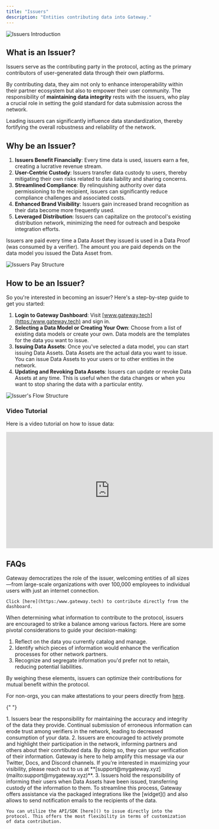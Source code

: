 ```yaml
---
title: "Issuers"
description: "Entities contributing data into Gateway."
---
```


![Issuers Introduction](/assets/roles/issuers-intro.png)

## What is an Issuer?

Issuers serve as the contributing party in the protocol, acting as the primary contributors of user-generated data through their own platforms.

By contributing data, they aim not only to enhance interoperability within their partner ecosystem but also to empower their user community. The responsibility of **maintaining data integrity** rests with the issuers, who play a crucial role in setting the gold standard for data submission across the network.

Leading issuers can significantly influence data standardization, thereby fortifying the overall robustness and reliability of the network.

## Why be an Issuer?

1. **Issuers Benefit Financially**: Every time data is used, issuers earn a fee, creating a lucrative revenue stream.
2. **User-Centric Custody**: Issuers transfer data custody to users, thereby mitigating their own risks related to data liability and sharing concerns.
3. **Streamlined Compliance**: By relinquishing authority over data permissioning to the recipient, issuers can significantly reduce compliance challenges and associated costs.
4. **Enhanced Brand Visibility**: Issuers gain increased brand recognition as their data become more frequently used.
5. **Leveraged Distribution**: Issuers can capitalize on the protocol's existing distribution network, minimizing the need for outreach and bespoke integration efforts.

Issuers are paid every time a Data Asset they issued is used in a Data Proof (was consumed by a verifier). The amount you are paid depends on the data model you issued the Data Asset from.

![Issuers Pay Structure](/assets/roles/issuers-pay-structure.png)

## How to be an Issuer?

So you're interested in becoming an issuer? Here's a step-by-step guide to get you started:

1. **Login to Gateway Dashboard**: Visit [www.gateway.tech](https:/www.gateway.tech) and sign in.
2. **Selecting a Data Model or Creating Your Own**: Choose from a list of existing data models or create your own. Data models are the templates for the data you want to issue.
3. **Issuing Data Assets**: Once you've selected a data model, you can start issuing Data Assets. Data Assets are the actual data you want to issue. You can issue Data Assets to your users or to other entities in the network.
4. **Updating and Revoking Data Assets**: Issuers can update or revoke Data Assets at any time. This is useful when the data changes or when you want to stop sharing the data with a particular entity.

![Issuer's Flow Structure](/assets/roles/issuers-flow-structure.png)

### Video Tutorial

Here is a video tutorial on how to issue data:

<iframe
  width="560"
  height="315"
  src="https://www.youtube.com/embed/_2_HmB76d40?si=NO2twZE9Y5eYpCe9"
  title="YouTube video player"
  frameBorder="0"
  allow="accelerometer; autoplay; clipboard-write; encrypted-media; gyroscope; picture-in-picture; web-share"
  allowFullScreen
></iframe>

## FAQs

<AccordionGroup>
  <Accordion title="Who can contribute data?">
    Gateway democratizes the role of the issuer, welcoming entities of all sizes—from large-scale organizations with over 100,000 employees to individual users with just an internet connection.

    Click [here](https:/www.gateway.tech) to contribute directly from the dashboard.

  </Accordion>

  <Accordion title="What information should I contribute?">

When determining what information to contribute to the protocol, issuers are encouraged to strike a balance among various factors. Here are some pivotal considerations to guide your decision-making:

1. Reflect on the data you currently catalog and manage.
2. Identify which pieces of information would enhance the verification processes for other network partners.
3. Recognize and segregate information you'd prefer not to retain, reducing potential liabilities.

By weighing these elements, issuers can optimize their contributions for mutual benefit within the protocol.

For non-orgs, you can make attestations to your peers directly from [here](https:/www.gateway.tech).

  </Accordion>

{" "}

<Accordion title="What is the issuer responsible/liable for?">
  1. Issuers bear the responsibility for maintaining the accuracy and integrity
  of the data they provide. Continual submission of erroneous information can
  erode trust among verifiers in the network, leading to decreased consumption
  of your data. 2. Issuers are encouraged to actively promote and highlight
  their participation in the network, informing partners and others about their
  conrtibuted data. By doing so, they can spur verification of their
  information. Gateway is here to help amplify this message via our Twitter,
  Docs, and Discord channels. If you're interested in maximizing your
  visibility, please reach out to us at
  **[support@mygateway.xyz](mailto:support@mygateway.xyz)**. 3. Issuers hold the
  responsibility of informing their users when Data Assets have been issued,
  transferring custody of the information to them. To streamline this process,
  Gateway offers assistance via the packaged integrations like the [widget]()
  and also allows to send notification emails to the recipients of the data.
</Accordion>

  <Accordion title="How can I issue data directly through the protocol?">

    You can utilize the API/SDK [here]() to issue directly into the protocol. This offers the most flexibility in terms of customization of data contribution.

  </Accordion>

</AccordionGroup>

